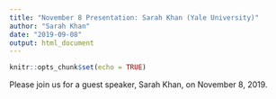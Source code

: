 ```yaml
---
title: "November 8 Presentation: Sarah Khan (Yale University)"
author: "Sarah Khan"
date: "2019-09-08"
output: html_document
---
```


```r
knitr::opts_chunk$set(echo = TRUE)
```

Please join us for a guest speaker, Sarah Khan, on November 8, 2019.